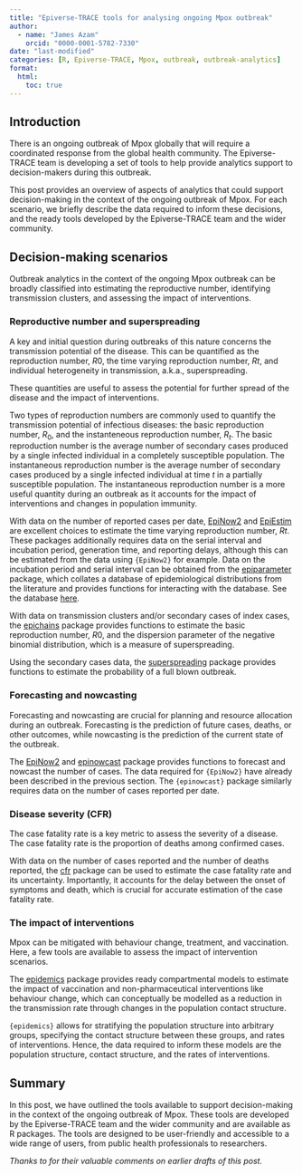 ```yaml
---
title: "Epiverse-TRACE tools for analysing ongoing Mpox outbreak"
author:
  - name: "James Azam"
    orcid: "0000-0001-5782-7330"
date: "last-modified"
categories: [R, Epiverse-TRACE, Mpox, outbreak, outbreak-analytics]
format:
  html: 
    toc: true
---
```


## Introduction

There is an ongoing outbreak of Mpox globally that will require a coordinated response from the global health community. The Epiverse-TRACE team is developing a set of tools to help provide analytics support to decision-makers during this outbreak.

This post provides an overview of aspects of analytics that could support decision-making in the context of the ongoing outbreak of Mpox. For each scenario, we briefly describe the data required to inform these decisions, and the ready tools developed by the Epiverse-TRACE team and the wider community.

## Decision-making scenarios

Outbreak analytics in the context of the ongoing Mpox outbreak can be broadly classified into estimating the reproductive number, identifying transmission clusters, and assessing the impact of interventions.

### Reproductive number and superspreading

A key and initial question during outbreaks of this nature concerns the transmission potential of the disease. This can be quantified as the reproduction number, $R0$, the time varying reproduction number, $Rt$, and individual heterogeneity in transmission, a.k.a., superspreading.

These quantities are useful to assess the potential for further spread of the disease and the impact of interventions.

Two types of reproduction numbers are commonly used to quantify the transmission potential of infectious diseases: the basic reproduction number, $R_0$, and the instanteneous reproduction number, $R_t$. The basic reproduction number is the average number of secondary cases produced by a single infected individual in a completely susceptible population. The instantaneous reproduction number is the average number of secondary cases produced by a single infected individual at time $t$ in a partially susceptible population. The instantaneous reproduction number is a more useful quantity during an outbreak as it accounts for the impact of interventions and changes in population immunity.

With data on the number of reported cases per date, [EpiNow2](https://epiforecasts.io/EpiNow2/) and  [EpiEstim](https://mrc-ide.github.io/EpiEstim/) are excellent choices to estimate the time varying reproduction number, $Rt$. These packages additionally requires data on the serial interval and incubation period, generation time, and reporting delays, although this can be estimated from the data using `{EpiNow2}` for example. Data on the incubation period and serial interval can be obtained from the [epiparameter](https://epiverse-trace.github.io/epiparameter/) package, which collates a database of epidemiological distributions from the literature and provides functions for interacting with the database. See the database [here](https://epiverse-trace.github.io/epiparameter/dev/articles/database).

With data on transmission clusters and/or secondary cases of index cases, the [epichains](https://epiverse-trace.github.io/epichains/) package provides functions to estimate the basic reproduction number, $R0$, and the dispersion parameter of the negative binomial distribution, which is a measure of superspreading.

Using the secondary cases data, the [superspreading](https://epiverse-trace.github.io/superspreading/) package provides functions to estimate the probability of a full blown outbreak.

### Forecasting and nowcasting

Forecasting and nowcasting are crucial for planning and resource allocation during an outbreak. Forecasting is the prediction of future cases, deaths, or other outcomes, while nowcasting is the prediction of the current state of the outbreak.

The [EpiNow2](https://epiforecasts.io/EpiNow2/) and [epinowcast](https://package.epinowcast.org/) package provides functions to forecast and nowcast the number of cases. The data required for `{EpiNow2}` have already been described in the previous section. The `{epinowcast}` package similarly requires data on the number of cases reported per date.

### Disease severity (CFR)

The case fatality rate is a key metric to assess the severity of a disease. The case fatality rate is the proportion of deaths among confirmed cases.

With data on the number of cases reported and the number of deaths reported, the [cfr](https://epiverse-trace.github.io/cfr/) package can be used to estimate the case fatality rate and its uncertainty. Importantly, it accounts for the delay between the onset of symptoms and death, which is crucial for accurate estimation of the case fatality rate.

### The impact of interventions

Mpox can be mitigated with behaviour change, treatment, and vaccination. Here, a few tools are available to assess the impact of intervention scenarios.

The [epidemics](https://epiverse-trace.github.io/epidemics/) package provides ready compartmental models to estimate the impact of vaccination and non-pharmaceutical interventions like behaviour change, which can conceptually be modelled as a reduction in the transmission rate through changes in the population contact structure.

`{epidemics}` allows for stratifying the population structure into arbitrary groups, specifying the contact structure between these groups, and rates of interventions. Hence, the data required to inform these models are the population structure, contact structure, and the rates of interventions.

## Summary

In this post, we have outlined the tools available to support decision-making in the context of the ongoing outbreak of Mpox. These tools are developed by the Epiverse-TRACE team and the wider community and are available as R packages. The tools are designed to be user-friendly and accessible to a wide range of users, from public health professionals to researchers.

*Thanks to <insert reviewers> for their valuable comments on earlier drafts of this post.*
